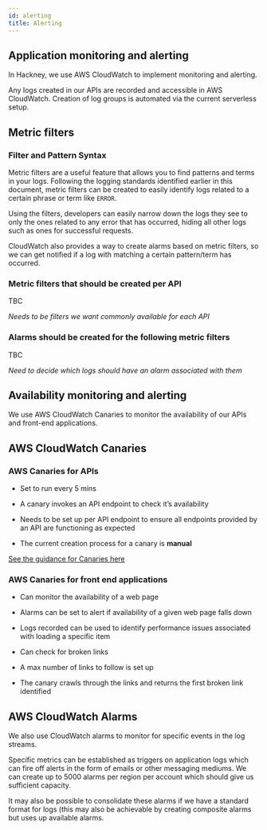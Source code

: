```yaml
---
id: alerting
title: Alerting
---
```



<TextToSpeech/>

## Application monitoring and alerting

In Hackney, we use AWS CloudWatch to implement monitoring and alerting.

Any logs created in our APIs are recorded and accessible in AWS CloudWatch. Creation of log groups is automated via the current serverless setup.


## Metric filters

### Filter and Pattern Syntax

Metric filters are a useful feature that allows you to find patterns and terms in your logs. Following the logging standards identified earlier in this document, metric filters can be created to easily identify logs related to a certain phrase or term like `ERROR`.

Using the filters, developers can easily narrow down the logs they see to only the ones related to any error that has occurred, hiding all other logs such as ones for successful requests.

CloudWatch also provides a way to create alarms based on metric filters, so we can get notified if a log with matching a certain pattern/term has occurred.

### Metric filters that should be created per API

TBC

_Needs to be filters we want commonly available for each API_

### Alarms should be created for the following metric filters

TBC

_Need to decide which logs should have an alarm associated with them_

## Availability monitoring and alerting

We use AWS CloudWatch Canaries to monitor the availability of our APIs and front-end applications.


## AWS CloudWatch Canaries

### AWS Canaries for APIs

- Set to run every 5 mins

- A canary invokes an API endpoint to check it’s availability

- Needs to be set up per API endpoint to ensure all endpoints provided by an API are functioning as expected

- The current creation process for a canary is **manual**

[See the guidance for Canaries here](/uptime_monitoring)

### AWS Canaries for front end applications

- Can monitor the availability of a web page

- Alarms can be set to alert if availability of a given web page falls down

- Logs recorded can be used to identify performance issues associated with loading a specific item

- Can check for broken links

- A max number of links to follow is set up

- The canary crawls through the links and returns the first broken link identified

## AWS CloudWatch Alarms

We also use CloudWatch alarms to monitor for specific events in the log streams.

Specific metrics can be established as triggers on application logs which can fire off alerts in the form of emails or other messaging mediums.  We can create up to 5000 alarms per region per account which should give us sufficient capacity.

It may also be possible to consolidate these alarms if we have a standard format for logs (this may also be achievable by creating composite alarms but uses up available alarms.
